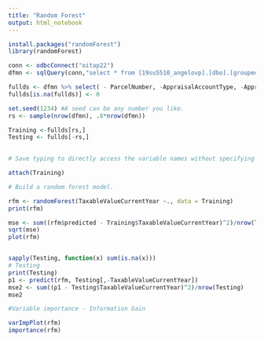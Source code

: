 ---
title: "Random Forest"
output: html_notebook
---
 
```{r}
install.packages("randomForest")
library(randomForest)

```

```{r}
conn <- odbcConnect("oitap22") 
dfmn <- sqlQuery(conn,"select * from [19su5510_angelovp].[dbo].[groupeddatafull]") 

fullds <- dfmn %>% select( - ParcelNumber, -AppraisalAccountType, -AppraisalDate, - BuildingID, -AccountType, -PropertyType, -Condition, -Quality, -Zipcode, -Latitude, -Longtitude, -PercentComplete, -LandNetSquareFeet, -TaxableValuePriorYear, -YearBuilt, -YearRemodeled, -SquareFeet, -LandGrossSquareFeet, -PhysicalAge, -Buildings)  
fullds[is.na(fullds)] <- 0

set.seed(1234) #A seed can be any number you like.
rs <- sample(nrow(dfmn), .8*nrow(dfmn))

Training <-fullds[rs,]
Testing <- fullds[-rs,]
  
```

```{r}
# Save typing to directly access the variable names without specifying the data.frame name

attach(Training)

# Build a random forest model.

rfm <- randomForest(TaxableValueCurrentYear ~., data = Training)
print(rfm)

mse <- sum((rfm$predicted - Training$TaxableValueCurrentYear)^2)/nrow(Training)
sqrt(mse)
plot(rfm)


sapply(Testing, function(x) sum(is.na(x))) 
# Testing 
print(Testing)
p1 <- predict(rfm, Testing[,-TaxableValueCurrentYear])
mse2 <- sum((p1 - Testing$TaxableValueCurrentYear)^2)/nrow(Testing)
mse2

#Variable importance - Information Gain

varImpPlot(rfm)
importance(rfm)



```

